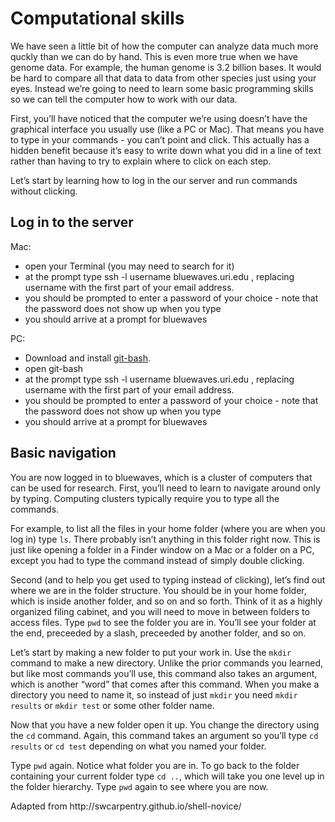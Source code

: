 # Computational skills

We have seen a little bit of how the computer can analyze data much more quckly than
we can do by hand.
This is even more true when we have genome data.
For example, the human genome is 3.2 billion bases.
It would be hard to compare all that data to data from other species just using your eyes.
Instead we're going to need to learn some basic programming skills 
so we can tell the computer how to work with our data.

First, you'll have noticed that the computer we're using doesn't have the graphical interface
you usually use (like a PC or Mac).
That means you have to type in your commands - you can't point and click.
This actually has a hidden benefit because it's easy to write down what you did in
a line of text rather than having to try to explain where to click on each step.

Let's start by learning how to log in the our server and run commands without clicking.

## Log in to the server

Mac:

* open your Terminal (you may need to search for it)
* at the prompt type ssh -l username bluewaves.uri.edu , replacing username with the first part of your email address.
* you should be prompted to enter a password of your choice - note that the password does not show up when you type
* you should arrive at a prompt for bluewaves

PC:

* Download and install [git-bash](https://gitforwindows.org/). 
* open git-bash 
* at the prompt type ssh -l username bluewaves.uri.edu , replacing username with the first part of your email address.
* you should be prompted to enter a password of your choice - note that the password does not show up when you type
* you should arrive at a prompt for bluewaves

## Basic navigation

You are now logged in to bluewaves, which is a cluster of computers that can be used for research.
First, you'll need to learn to navigate around only by typing.
Computing clusters typically require you to type all the commands.

For example, to list all the files in your home folder (where you are when you log in) type `ls`.
There probably isn't anything in this folder right now.
This is just like opening a folder in a Finder window on a Mac or a folder on a PC,
except you had to type the command instead of simply double clicking.

Second (and to help you get used to typing instead of clicking), let's find out
where we are in the folder structure.
You should be in your home folder, which is inside another folder,
and so on and so forth.
Think of it as a highly organized filing cabinet, and you will need to move in between folders
to access files.
Type `pwd` to see the folder you are in.
You'll see your folder at the end, preceeded by a slash, preceeded by another folder, and so on.

Let's start by making a new folder to put your work in.
Use the `mkdir` command to make a new directory.
Unlike the prior commands you learned, but like most commands you'll use,
this command also takes an argument, which is another "word" that comes after this command.
When you make a directory you need to name it, so instead of just
`mkdir` you need `mkdir results` or `mkdir test` or some other folder name.

Now that you have a new folder open it up.
You change the directory using the `cd` command.
Again, this command takes an argument so you'll type `cd results` or `cd test` depending on what you named your folder.

Type `pwd` again.
Notice what folder you are in.
To go back to the folder containing your current folder type `cd ..`, which will take you one level up in the folder hierarchy.
Type `pwd` again to see where you are now.

Adapted from  http://swcarpentry.github.io/shell-novice/


